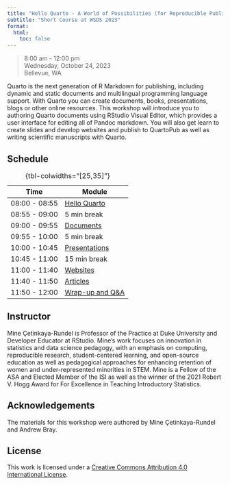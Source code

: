 ```yaml
---
title: "Hello Quarto - A World of Possibilities (for Reproducible Publishing)"
subtitle: "Short Course at WSDS 2023"
format:
  html:
    toc: false
---
```


> 8:00 am - 12:00 pm\
> Wednesday, October 24, 2023\
> Bellevue, WA

Quarto is the next generation of R Markdown for publishing, including dynamic and static documents and multilingual programming language support. With Quarto you can create documents, books, presentations, blogs or other online resources. This workshop will introduce you to authoring Quarto documents using RStudio Visual Editor, which provides a user interface for editing all of Pandoc markdown. You will also get learn to create slides and develop websites and publish to QuartoPub as well as writing scientific manuscripts with Quarto.

## Schedule

| Time           | Module                           |
|----------------|----------------------------------|
| 08:00 - 08:55  | [Hello Quarto](1-hello-quarto/)  |
| 08:55 - 09:00  | 5 min break                      |
| 09:00 - 09:55  | [Documents](2-documents/)        |
| 09:55 - 10:00  | 5 min break                      |
| 10:00 - 10:45  | [Presentations](3-presentations/)|
| 10:45 - 11:00  | 15 min break                     |
| 11:00 - 11:40  | [Websites](4-websites/)          |
| 11:40 - 11:50  | [Articles](6-articles/)          |
| 11:50 - 12:00  | [Wrap-up and Q&A](7-wrap-up/)    |

: {tbl-colwidths="\[25,35\]"}

## Instructor

Mine Çetinkaya-Rundel is Professor of the Practice at Duke University and Developer Educator at RStudio. Mine’s work focuses on innovation in statistics and data science pedagogy, with an emphasis on computing, reproducible research, student-centered learning, and open-source education as well as pedagogical approaches for enhancing retention of women and under-represented minorities in STEM. Mine is a Fellow of the ASA and Elected Member of the ISI as well as the winner of the 2021 Robert V. Hogg Award for For Excellence in
Teaching Introductory Statistics.

## Acknowledgements

The materials for this workshop were authored by Mine Çetinkaya-Rundel and Andrew Bray. 

## License

This work is licensed under a [Creative Commons Attribution 4.0 International License](https://creativecommons.org/licenses/by/4.0/).
